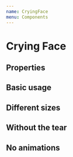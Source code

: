 ```yaml
---
name: CryingFace
menu: Components
---
```



# Crying Face

## Properties

<Props of={CryingFace} />

## Basic usage

<Playground>
  <CryingFace />
</Playground>

## Different sizes

<Playground>
  <div style={{display: "flex", padding: 20, flexWrap: 'wrap'}}>
    <CryingFace size={3} />
    <CryingFace size={4} />
    <CryingFace size={5} />
    <CryingFace size={6} />
    <CryingFace size={7} />
    <CryingFace size={8} />
    <CryingFace size={9} />
    <CryingFace size={10} />
  </div>
</Playground>

## Without the tear

<Playground>
  <CryingFace showTear={false} />
</Playground>

## No animations

<Playground>
  <CryingFace animate={false} />
</Playground>